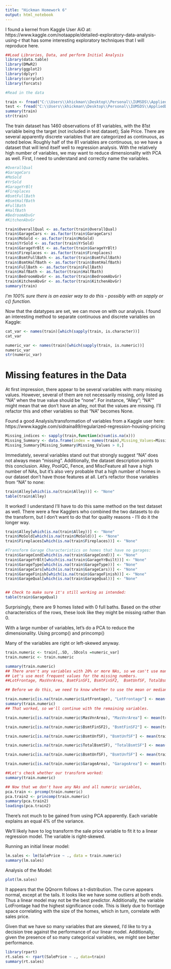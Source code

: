 ```yaml
---
title: "Hickman Homework 6"
output: html_notebook
---
```


I found a kernel from Kaggle User AiO at:  https://www.kaggle.com/notaapple/detailed-exploratory-data-analysis-using-r
that has some interesting exploratory techniques that I will reproduce here. 

```r
##Load Libraries, Data, and perform Initial Analysis
library(data.table)
library(DMwR2)
library(ggplot2)
library(dplyr)
library(corrplot)
library(forcats)
```


```r
#Read in the data

train <- fread("C:\\Users\\khickman\\Desktop\\Personal\\IUMSDS\\AppliedDataMining\\HW6\\train.csv")
test <- fread("C:\\Users\\khickman\\Desktop\\Personal\\IUMSDS\\AppliedDataMining\\HW6\\test.csv")
summary(train)
str(train)
```

The train dataset has 1460 observations of 81 variables, with the 81st variable being the target (not included in test dataset); Sale Price. There are several apparently discrete variables that are categorized as continuous, as noted below. Roughly half of the 81 variables are continuous, so we have a dataset that will lend itself well to regression analysis. With the relatively high number of variables, we may want to reduce dimensionality with PCA as well. First, I need to understand and correctly name the variables. 

```r
#OverallQual
#GarageCars
#MoSold
#YrSold
#GarageYrBlt
#Fireplaces
#BsmtFullBath
#BsmtHalfBath
#FullBath
#HalfBath
#BedroomAbvGr
#KitchenAbvGr

train$OverallQual <- as.factor(train$OverallQual)
train$GarageCars <- as.factor(train$GarageCars)
train$MoSold <- as.factor(train$MoSold)
train$YrSold <- as.factor(train$YrSold)
train$GarageYrBlt <- as.factor(train$GarageYrBlt)
train$Fireplaces <- as.factor(train$Fireplaces)
train$BsmtFullBath <- as.factor(train$BsmtFullBath)
train$BsmtHalfBath <- as.factor(train$BsmtHalfBath)
train$FullBath <- as.factor(train$FullBath)
train$HalfBath <- as.factor(train$HalfBath)
train$BedroomAbvGr <- as.factor(train$BedroomAbvGr)
train$KitchenAbvGr <- as.factor(train$KitchenAbvGr)
summary(train)
```

*I'm 100% sure there is an easier way to do this - possibly with an sapply or c() function.*

Now that the datatypes are set, we can move on with our analysis. I found an interesting method to separate continuous and discrete variables on Kaggle: 

```r
cat_var <- names(train)[which(sapply(train, is.character))]
cat_var

numeric_var <- names(train)[which(sapply(train, is.numeric))]
numeric_var
str(numeric_var)
```

# Missing features in the Data
At first impression, there appear to be several variables with many missing values. However, several of them are not necessarily missing, only listed as "NA" when the true value should be "none".  For instance, "Alley"; "NA"" might mean that we don't have an alley, not that the values are missing.  I'll refactor this and other variables so that "NA" becomes None. 

Found a good Analysis/transformation of variables from a Kaggle user here: 
https://www.kaggle.com/sidraina89/regularized-regression-housing-pricing

```r
Missing_indices <- sapply(train,function(x)sum(is.na(x)))
Missing_Summary <- data.frame(index = names(train),Missing_Values=Missing_indices)
Missing_Summary[Missing_Summary$Missing_Values > 0,]
```

Immediately, several variables stand out that strongly suggest "NA" does not always mean "missing". Additionally, the dataset description points to this conclusion.  Alley, PoolQC, Fence, and MiscFeature all have a high number of NAs, but it's also very probable that a high number of homes in our dataset don't have those features at all. Let's refactor those variables from "NA" to none:

```r
train$Alley[which(is.na(train$Alley))] <- "None"
table(train$Alley)
```

It worked! I understand I'll have to do this same method on the test dataset as well. There were a few Kagglers who combined the two datasets to do the transform, but I don't want to do that for quality reasons - I'll do it the longer way. 

```r
train$Alley[which(is.na(train$Alley))] <- "None"
train$MoSold[which(is.na(train$MoSold))] <- "None"
train$Fireplaces[which(is.na(train$Fireplaces))] <- "None"

#Transform Garage Characteristics on homes that have no garages:
train$GarageCond[which(is.na(train$GarageCond))] <- "None"
train$GarageYrBlt[which(is.na(train$GarageYrBuilt))] <- "None"
train$GarageType[which(is.na(train$GarageType))] <- "None"
train$GarageCars[which(is.na(train$GarageCars))] <- "None"
train$GarageFinish[which(is.na(train$GarageFinish))] <- "None"
train$GarageQual[which(is.na(train$GarageQual))] <- "None"


## Check to make sure it's still working as intended:
table(train$GarageQual)
```

Surprisingly, there are 9 homes listed with 0 full baths. Based on the other characteristics of the rows, these look like they might be missing rather than 0.

With a large number of variables, let's do a PCA to reduce the dimensionality. Using prcomp() and princomp()

Many of the variables are right or left-skewed anyway. 

```r
train.numeric <- train[,.SD, .SDcols =numeric_var]
train.numeric <- train.numeric

summary(train.numeric)
## There aren't any variables with 20% or more NAs, so we can't use manyNAs. 
## Let's use most frequent values for the missing numbers. 
##LotFrontage, MasVnrArea, BsmtFinSF1, BsmtFinSF2,  BsmtUnfSF, TotalBsmtSF, and GarageArea all exhibit NAs. 

## Before we do this, we need to know whether to use the mean or median for LotFrontage. Here, we appear to have a normally distributed variable, so it probably won't matter much, and we'll use mean. 

train.numeric[is.na(train.numeric$LotFrontage), "LotFrontage"] <- mean(train.numeric$LotFrontage, na.rm = TRUE)
summary(train.numeric)
## That worked, so we'll continue with the remaining variables.

train.numeric[is.na(train.numeric$MasVnrArea), "MasVnrArea"] <- mean(train.numeric$MasVnrArea, na.rm = TRUE)

train.numeric[is.na(train.numeric$BsmtFinSF2), "BsmtFinSF2"] <- mean(train.numeric$BsmtFinSF2, na.rm = TRUE)

train.numeric[is.na(train.numeric$BsmtUnfSF), "BsmtUnfSF"] <- mean(train.numeric$BsmtUnfSF, na.rm = TRUE)

train.numeric[is.na(train.numeric$TotalBsmtSF), "TotalBsmtSF"] <- mean(train.numeric$TotalBsmtSF, na.rm = TRUE)

train.numeric[is.na(train.numeric$BsmtUnfSF), "BsmtUnfSF"] <- mean(train.numeric$BsmtUnfSF, na.rm = TRUE)

train.numeric[is.na(train.numeric$GarageArea), "GarageArea"] <- mean(train.numeric$GarageArea, na.rm = TRUE)

##Let's check whether our transform worked:
summary(train.numeric)

## Now that we don't have any NAs and all numeric variables, 
pca.train <- prcomp(train.numeric)
pca.train2 <- princomp(train.numeric)
summary(pca.train2)
loadings(pca.train2)
```

There's not much to be gained from using PCA apparently. Each variable explains an equal 4% of the variance. 

We'll likely have to log transform the sale price variable to fit it to a linear regression model. The variable is right-skewed.

Running an initial linear model:

```r
lm.sales <- lm(SalePrice ~ ., data = train.numeric)
summary(lm.sales)
```
Analysis of the Model: 
```r
plot(lm.sales)
```

It appears that the QQnorm follows a t-distribution. The curve appears normal, except at the tails. It looks like we have some outliers at both ends. Thus a linear model may not be the best predictor. Additionally, the variable LotFrontage had the highest significance code. This is likely due to frontage space correlating with the size of the homes, which in turn, correlate with sales price.

Given that we have so many variables that are skewed, I'd like to try a decision tree against the performance of our linear model. Additionally, given the presence of so many categorical variables, we might see better performance. 

```r
library(rpart)
rt.sales <- rpart(SalePrice ~ ., data=train)
summary(rt.sales)
```